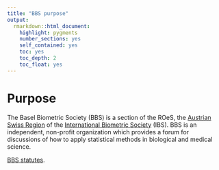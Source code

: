 ```yaml
---
title: "BBS purpose"
output: 
  rmarkdown::html_document:
    highlight: pygments
    number_sections: yes
    self_contained: yes
    toc: yes
    toc_depth: 2
    toc_float: yes
---
```


# Purpose

The Basel Biometric Society (BBS) is a section of the ROeS, the [Austrian Swiss Region](https://www.ibs-roes.org/) of the [International Biometric Society](https://www.biometricsociety.org/) (IBS). BBS is an independent, non-profit organization which provides a forum for discussions of how to apply statistical methods in biological and medical science.

[BBS statutes](data/BBS_Statutes.pdf).



